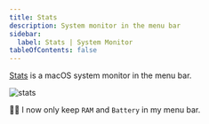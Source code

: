 ```yaml
---
title: Stats
description: System monitor in the menu bar
sidebar:
  label: Stats | System Monitor
tableOfContents: false
---
```


[Stats](https://github.com/exelban/stats) is a macOS system monitor in the menu bar.


<Tabs>
  <TabItem label="brew install" icon="homebrew">
    <BrewInstallCask name="stats" />
  </TabItem>
  <TabItem label="brew bundle" icon="homebrew">
    <BrewfileCask name="stats" />
  </TabItem>
  <TabItem label="Download" icon="right-arrow">
    <DownloadCard url="https://github.com/exelban/stats" />
  </TabItem>

</Tabs>

![stats](./stats.png)

👨‍💻 I now only keep `RAM` and `Battery` in my menu bar.
